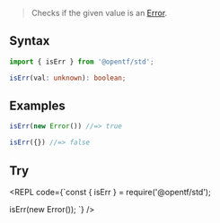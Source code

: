 
> Checks if the given value is an [Error](https://developer.mozilla.org/en-US/docs/Web/JavaScript/Reference/Global_Objects/Error).

## Syntax

```ts
import { isErr } from '@opentf/std';

isErr(val: unknown): boolean;
```

## Examples

```ts
isErr(new Error()) //=> true

isErr({}) //=> false
```

## Try

<REPL code={`const { isErr } = require('@opentf/std');

isErr(new Error());
`} />